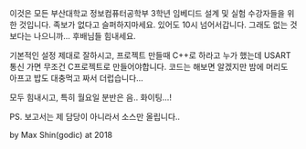 이것은 모든 부산대학교 정보컴퓨터공학부 3학년 임베디드 설계 및 실험 수강자들을 위한 것입니다.
족보가 없다고 슬퍼하지마세요.
있어도 10시 넘어서갑니다.
그래도 없는 것보다는 나으니까...
후배님들 힘내세요.

기본적인 설정 제대로 잘하시고, 프로젝트 만들때 C++로 하라고 누가 했는데 
USART통신 가면 무조건 C프로젝트로 만들어야합니다.
코드는 해보면 알겠지만 밤에 머리도 아프고 밥도 대충먹고 짜서 더럽습니다...

모두 힘내시고, 특히 월요일 분반은 음.. 화이팅...!

PS. 보고서는 제 담당이 아니라서 소스만 올립니다..

 by Max Shin(godic) at 2018
